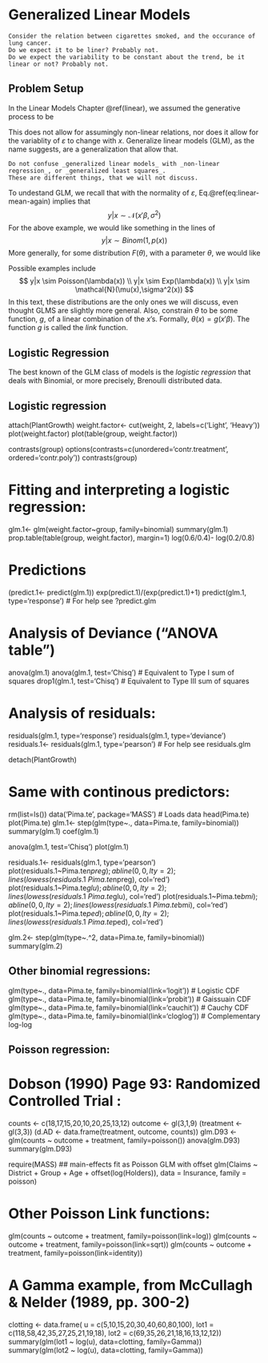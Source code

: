 # Generalized Linear Models {#glm}



```example
Consider the relation between cigarettes smoked, and the occurance of lung cancer. 
Do we expect it to be liner? Probably not.
Do we expect the variability to be constant about the trend, be it linear or not? Probably not.
```



## Problem Setup

In the Linear Models Chapter \@ref(linear), we assumed the generative process to be 
\begin{align}
  y|x=x'\beta+\varepsilon
  (\#eq:linear-mean-again)
\end{align}

This does not allow for assumingly non-linear relations, nor does it allow for the variablity of $\varepsilon$ to change with $x$.
Generalize linear models (GLM), as the name suggests, are a generalization that allow that.

```remark
Do not confuse _generalized linear models_ with _non-linear regression_, or _generalized least squares_.
These are different things, that we will not discuss.
```

To undestand GLM, we recall that with the normality of $\varepsilon$, Eq.\@ref(eq:linear-mean-again) implies that 
$$
 y|x \sim \mathcal{N}(x'\beta, \sigma^2)
$$
For the above example, we would like something in the lines of 
$$
 y|x \sim Binom(1,p(x))
$$
More generally, for some distribution $F(\theta)$, with a parameter $\theta$, we would like
\begin{align}
  y|x \sim F(\theta(x))
\end{align}

Possible examples include 
$$
 y|x \sim Poisson(\lambda(x)) \\
 y|x \sim Exp(\lambda(x)) \\
 y|x \sim \mathcal{N}(\mu(x),\sigma^2(x)) 
$$
In this text, these distributions are the only ones we will discuss, even thought GLMS are slightly more general.
Also, constrain $\theta$ to be some function, $g$, of a linear combination of the $x$'s. 
Formally, $\theta(x)=g(x'\beta)$.
The function $g$ is called the _link_ function.


## Logistic Regression

The best known of the GLM class of models is the _logistic regression_ that deals with Binomial, or more precisely, Brenoulli distributed data. 





## Logistic regression
attach(PlantGrowth)
weight.factor<- cut(weight, 2, labels=c('Light', 'Heavy'))
plot(weight.factor)
plot(table(group, weight.factor))

contrasts(group)
options(contrasts=c(unordered='contr.treatment', ordered='contr.poly'))
contrasts(group)

# Fitting and interpreting a logistic regression:
glm.1<- glm(weight.factor~group, family=binomial)
summary(glm.1)
prop.table(table(group, weight.factor), margin=1)
log(0.6/0.4)- log(0.2/0.8)

# Predictions
(predict.1<- predict(glm.1))
exp(predict.1)/(exp(predict.1)+1) 
predict(glm.1, type='response')
# For help see ?predict.glm

# Analysis of Deviance ("ANOVA table")
anova(glm.1)
anova(glm.1, test='Chisq') # Equivalent to Type I sum of squares
drop1(glm.1, test='Chisq') # Equivalent to Type III sum of squares

# Analysis of residuals:
residuals(glm.1, type='response')
residuals(glm.1, type='deviance')
residuals.1<- residuals(glm.1, type='pearson')
# For help see residuals.glm

detach(PlantGrowth)



# Same with continous predictors:
rm(list=ls())
data('Pima.te', package='MASS') # Loads data
head(Pima.te)
plot(Pima.te)
glm.1<- step(glm(type~., data=Pima.te, family=binomial))
summary(glm.1)
coef(glm.1)

anova(glm.1, test='Chisq')
plot(glm.1)

residuals.1<- residuals(glm.1, type='pearson')
plot(residuals.1~Pima.te$npreg); abline(0,0, lty=2); lines(lowess(residuals.1~Pima.te$npreg), col='red')
plot(residuals.1~Pima.te$glu); abline(0,0, lty=2); lines(lowess(residuals.1~Pima.te$glu), col='red')
plot(residuals.1~Pima.te$bmi); abline(0,0, lty=2); lines(lowess(residuals.1~Pima.te$bmi), col='red')
plot(residuals.1~Pima.te$ped); abline(0,0, lty=2); lines(lowess(residuals.1~Pima.te$ped), col='red')

glm.2<- step(glm(type~.^2, data=Pima.te, family=binomial))
summary(glm.2)




## Other binomial regressions:
glm(type~., data=Pima.te, family=binomial(link='logit')) # Logistic CDF
glm(type~., data=Pima.te, family=binomial(link='probit')) # Gaissuain CDF
glm(type~., data=Pima.te, family=binomial(link='cauchit')) # Cauchy CDF
glm(type~., data=Pima.te, family=binomial(link='cloglog')) # Complementary log-log 














## Poisson regression:
# Dobson (1990) Page 93: Randomized Controlled Trial :
counts <- c(18,17,15,20,10,20,25,13,12)
outcome <- gl(3,1,9)
(treatment <- gl(3,3))
(d.AD <- data.frame(treatment, outcome, counts))
glm.D93 <- glm(counts ~ outcome + treatment, family=poisson())
anova(glm.D93)
summary(glm.D93)




require(MASS)
## main-effects fit as Poisson GLM with offset
glm(Claims ~ District + Group + Age + offset(log(Holders)),
    data = Insurance, family = poisson)



# Other Poisson Link functions:
glm(counts ~ outcome + treatment, family=poisson(link=log))
glm(counts ~ outcome + treatment, family=poisson(link=sqrt))
glm(counts ~ outcome + treatment, family=poisson(link=identity))




# A Gamma example, from McCullagh & Nelder (1989, pp. 300-2)
clotting <- data.frame(
  u = c(5,10,15,20,30,40,60,80,100),
  lot1 = c(118,58,42,35,27,25,21,19,18),
  lot2 = c(69,35,26,21,18,16,13,12,12))
summary(glm(lot1 ~ log(u), data=clotting, family=Gamma))
summary(glm(lot2 ~ log(u), data=clotting, family=Gamma))
